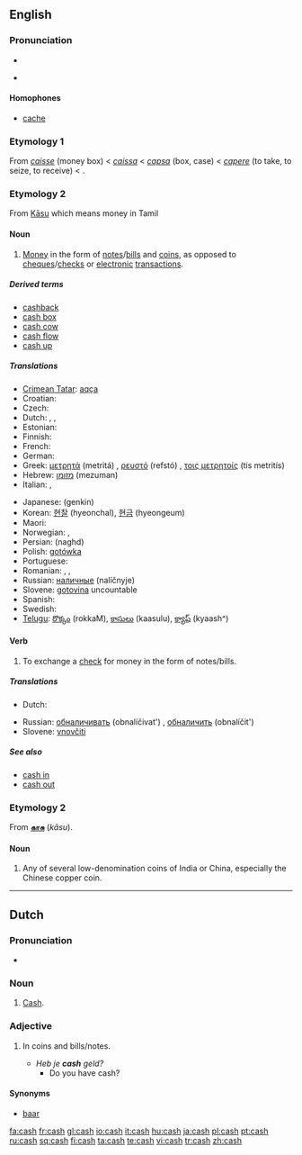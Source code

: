 ==English==

===Pronunciation===
* {{IPA|/kæʃ/}}
* {{audio|en-us-cash.ogg|Audio (US)}}
*: {{rhymes|æʃ}}

====Homophones====
* [[cache]]

===Etymology 1===
From {{MF.}} ''[[caisse]]'' (money box) < {{Pr.}} ''[[caissa]]'' < {{L.}} ''[[capsa]]'' (box, case) < ''[[capere]]'' (to take, to seize, to receive) < {{proto|Indo-European|kap-|to grasp}}.

===Etymology 2===
From [[Kāsu]] which means money in Tamil

====Noun====
{{en-noun|-}}

# [[money|Money]] in the form of [[note]]s/[[bill]]s and [[coin]]s, as opposed to [[cheque]]s/[[check]]s or [[electronic]] [[transaction]]s.

=====Derived terms=====
* [[cashback]]
* [[cash box]]
* [[cash cow]]
* [[cash flow]]
* [[cash up]]

=====Translations=====
{{trans-top|money in the form of notes/bills and coins}}
* [[Crimean Tatar]]: [[aqça]]
* Croatian: {{t-|hr|gotovina|f}}
* Czech: {{t-|cs|hotovost|f}}
* Dutch: {{t|nl|contanten|p}}, {{t-|nl|cash|m}}, {{t+|nl|baar}} {{t+|nl|geld|n}}
* Estonian: {{t-|et|sularaha}}
* Finnish: {{t-|fi|käteinen}}
* French: {{t-|fr|espèces|f|p}}
* German: {{t+|de|Bargeld|n}}
* Greek: [[μετρητά]] (metritá) {{n|p}}, [[ρευστό]] (refstó) {{n}}, [[τοις μετρητοίς]] (tis metritís)
* Hebrew: [[מזומן]] (mezuman) {{m}}
* Italian: {{t+|it|contanti|m|p}}, {{t-|it|liquidi|m|p}}
{{trans-mid}}
* Japanese: {{t+|ja|現金|sc=JAchar}} (genkin)
* Korean: [[현찰]] (hyeonchal), [[현금]] (hyeongeum)
* Maori: {{t-|mi|moni|xs=Maori}}
* Norwegian: {{t-|no|kontanter|p}}, {{t-|no|penger|p}}
* Persian: {{FAchar|[[نقد]]}} (naghd)
* Polish: [[gotówka]] {{f}}
* Portuguese: {{t+|pt|dinheiro|m}}
* Romanian: {{t-|ro|numerar|n}}, {{t-|ro|bani lichizi|m}}, {{t-|ro|bani gheaţă|m}}
* Russian: [[наличные]] (nalíčnyje) {{m|p}}
* Slovene: [[gotovina]] {{f}}  uncountable
* Spanish: {{t+|es|efectivo|m}}
* Swedish: {{t-|sv|kontanter|c}}
* [[Telugu]]: [[రొక్కం]] (rokkaM), [[కాసులు]] (kaasulu), [[క్యాష్]] (kyaash^)
{{trans-bottom}}

====Verb====
{{en-verb|cash|es}}

# To exchange a [[check]] for money in the form of notes/bills.

=====Translations=====
{{trans-top|exchange a check for money}}
* Dutch: {{t+|nl|innen}}
{{trans-mid}}
* Russian: [[обналичивать]] (obnalíčivat') {{impf}}, [[обналичить]] (obnalíčit') {{pf}}
* Slovene: [[vnovčiti]]
{{trans-bottom}}

=====See also=====
* [[cash in]]
* [[cash out]]

===Etymology 2===
From {{Tamil.}} '''[[காசு]]''' (''kāsu'').

====Noun====
{{en-noun|cash}}

# Any of several low-denomination coins of India or China, especially the Chinese copper coin.

----

==Dutch==

===Pronunciation===
* {{IPA|/kæʃ/}}

===Noun===
{{nl-noun2|m|g2=f|-|-}}

# [[#English|Cash]].

===Adjective===
{{nl-adj|infl=cash|-|-|-}}

# {{context|of money|lang=nl}} In coins and bills/notes.
#* ''Heb je '''cash''' geld?''
#** Do you have cash?

====Synonyms====
* [[baar#Dutch|baar]]

[[fa:cash]]
[[fr:cash]]
[[gl:cash]]
[[io:cash]]
[[it:cash]]
[[hu:cash]]
[[ja:cash]]
[[pl:cash]]
[[pt:cash]]
[[ru:cash]]
[[sq:cash]]
[[fi:cash]]
[[ta:cash]]
[[te:cash]]
[[vi:cash]]
[[tr:cash]]
[[zh:cash]]